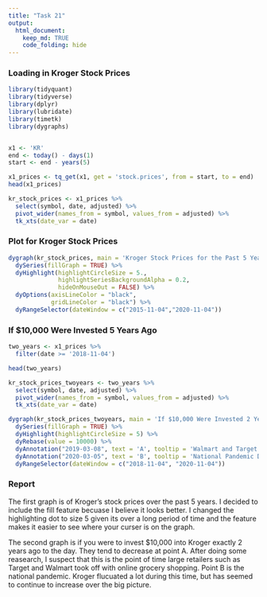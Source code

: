 ```yaml
---
title: "Task 21"
output: 
  html_document:
    keep_md: TRUE
    code_folding: hide
---
```

### Loading in Kroger Stock Prices
```r
library(tidyquant)
library(tidyverse)
library(dplyr)
library(lubridate)
library(timetk)
library(dygraphs)


x1 <- 'KR'
end <- today() - days(1)
start <- end - years(5)

x1_prices <- tq_get(x1, get = 'stock.prices', from = start, to = end)
head(x1_prices)

kr_stock_prices <- x1_prices %>% 
  select(symbol, date, adjusted) %>% 
  pivot_wider(names_from = symbol, values_from = adjusted) %>% 
  tk_xts(date_var = date)
```
### Plot for Kroger Stock Prices
```r
dygraph(kr_stock_prices, main = 'Kroger Stock Prices for the Past 5 Years') %>%
  dySeries(fillGraph = TRUE) %>% 
  dyHighlight(highlightCircleSize = 5., 
              highlightSeriesBackgroundAlpha = 0.2,
              hideOnMouseOut = FALSE) %>% 
  dyOptions(axisLineColor = "black",
            gridLineColor = "black") %>% 
  dyRangeSelector(dateWindow = c("2015-11-04","2020-11-04")) 

```


### If $10,000 Were Invested 5 Years Ago
```r
two_years <- x1_prices %>% 
  filter(date >= '2018-11-04')

head(two_years)

kr_stock_prices_twoyears <- two_years %>% 
  select(symbol, date, adjusted) %>% 
  pivot_wider(names_from = symbol, values_from = adjusted) %>% 
  tk_xts(date_var = date)

dygraph(kr_stock_prices_twoyears, main = 'If $10,000 Were Invested 2 Years Ago in Kroger') %>% 
  dySeries(fillGraph = TRUE) %>% 
  dyHighlight(highlightCircleSize = 5) %>% 
  dyRebase(value = 10000) %>% 
  dyAnnotation("2019-03-08", text = 'A', tooltip = 'Walmart and Target Post Best Numbers of Decade') %>% 
  dyAnnotation("2020-03-05", text = 'B', tooltip = 'National Pandemic Declared') %>% 
  dyRangeSelector(dateWindow = c("2018-11-04", "2020-11-04"))
```


### Report
The first graph is of Kroger's stock prices over the past 5 years. I decided to include the fill feature becuase I believe it looks better. I changed the highlighting dot to size 5 given its over a long period of time and the feature makes it easier to see where your curser is on the graph. 

The second graph is if you were to invest $10,000 into Kroger exactly 2 years ago to the day. They tend to decrease at point A. After doing some reasearch, I suspect that this is the point of time large retailers such as Target and Walmart took off with online grocery shopping. Point B is the national pandemic. Kroger flucuated a lot during this time, but has seemed to continue to increase over the big picture.
